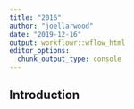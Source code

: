 ```yaml
---
title: "2016"
author: "joellarwood"
date: "2019-12-16"
output: workflowr::wflow_html
editor_options:
  chunk_output_type: console
---
```


## Introduction

```r

```

